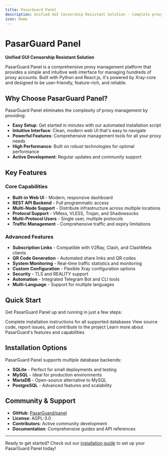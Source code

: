 ```yaml
---
title: PasarGuard Panel
description: Unified GUI Censorship Resistant Solution - Complete proxy management platform
icon: Home
---
```


# PasarGuard Panel

**Unified GUI Censorship Resistant Solution**

PasarGuard Panel is a comprehensive proxy management platform that provides a simple and intuitive web interface for managing hundreds of proxy accounts. Built with Python and React.js, it's powered by Xray-core and designed to be user-friendly, feature-rich, and reliable.

## Why Choose PasarGuard Panel?

PasarGuard Panel eliminates the complexity of proxy management by providing:

- **Easy Setup**: Get started in minutes with our automated installation script
- **Intuitive Interface**: Clean, modern web UI that's easy to navigate
- **Powerful Features**: Comprehensive management tools for all your proxy needs
- **High Performance**: Built on robust technologies for optimal performance
- **Active Development**: Regular updates and community support

## Key Features

### Core Capabilities
- **Built-in Web UI** - Modern, responsive dashboard
- **REST API Backend** - Full programmatic access
- **Multi-Node Support** - Distribute infrastructure across multiple locations
- **Protocol Support** - VMess, VLESS, Trojan, and Shadowsocks
- **Multi-Protocol Users** - Single user, multiple protocols
- **Traffic Management** - Comprehensive traffic and expiry limitations

### Advanced Features
- **Subscription Links** - Compatible with V2Ray, Clash, and ClashMeta clients
- **QR Code Generation** - Automated share links and QR codes
- **System Monitoring** - Real-time traffic statistics and monitoring
- **Custom Configuration** - Flexible Xray configuration options
- **Security** - TLS and REALITY support
- **Automation** - Integrated Telegram Bot and CLI tools
- **Multi-Language** - Support for multiple languages

## Quick Start

Get PasarGuard Panel up and running in just a few steps:

<Cards>
  <Card title="Installation Guide" href="/panel/installation">
    Complete installation instructions for all supported databases
  </Card>
  
  <Card title="GitHub Repository" href="https://github.com/PasarGuard/panel">
    View source code, report issues, and contribute to the project
  </Card>
  
  <Card title="Documentation" href="/introduction">
    Learn more about PasarGuard's features and capabilities
  </Card>
</Cards>

## Installation Options

PasarGuard Panel supports multiple database backends:

- **SQLite** - Perfect for small deployments and testing
- **MySQL** - Ideal for production environments
- **MariaDB** - Open-source alternative to MySQL
- **PostgreSQL** - Advanced features and scalability

## Community & Support

- **GitHub**: [PasarGuard/panel](https://github.com/PasarGuard/panel)
- **License**: AGPL-3.0
- **Contributors**: Active community development
- **Documentation**: Comprehensive guides and API references

---

Ready to get started? Check out our [installation guide](/panel/installation) to set up your PasarGuard Panel today!
